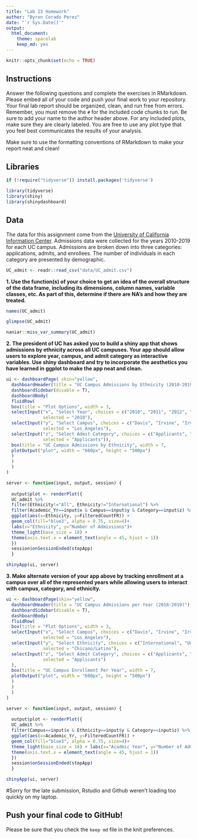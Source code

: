 ```yaml
---
title: "Lab 13 Homework"
author: "Byron Corado Perez"
date: "`r Sys.Date()`"
output:
  html_document: 
    theme: spacelab
    keep_md: yes
---
```


```r
knitr::opts_chunk$set(echo = TRUE)
```

## Instructions
Answer the following questions and complete the exercises in RMarkdown. Please embed all of your code and push your final work to your repository. Your final lab report should be organized, clean, and run free from errors. Remember, you must remove the `#` for the included code chunks to run. Be sure to add your name to the author header above. For any included plots, make sure they are clearly labeled. You are free to use any plot type that you feel best communicates the results of your analysis.  

Make sure to use the formatting conventions of RMarkdown to make your report neat and clean!  

## Libraries
```r
if (!require("tidyverse")) install.packages('tidyverse')
```

```r
library(tidyverse)
library(shiny)
library(shinydashboard)
```

## Data
The data for this assignment come from the [University of California Information Center](https://www.universityofcalifornia.edu/infocenter). Admissions data were collected for the years 2010-2019 for each UC campus. Admissions are broken down into three categories: applications, admits, and enrollees. The number of individuals in each category are presented by demographic.  
```r
UC_admit <- readr::read_csv("data/UC_admit.csv")
```

**1. Use the function(s) of your choice to get an idea of the overall structure of the data frame, including its dimensions, column names, variable classes, etc. As part of this, determine if there are NA's and how they are treated.**  
```r
names(UC_admit)
```
```r
glimpse(UC_admit)
```
```r
naniar::miss_var_summary(UC_admit)
```


**2. The president of UC has asked you to build a shiny app that shows admissions by ethnicity across all UC campuses. Your app should allow users to explore year, campus, and admit category as interactive variables. Use shiny dashboard and try to incorporate the aesthetics you have learned in ggplot to make the app neat and clean.**
```r
ui <- dashboardPage( skin="yellow",
  dashboardHeader(title = "UC Campus Admissions by Ethnicity (2010-2019)"),
  dashboardSidebar(disable = T),
  dashboardBody(
  fluidRow(
  box(title = "Plot Options", width = 3,
  selectInput("x", "Select Year", choices = c("2010", "2011", "2012", "2013", "2014", "2015", "2016", "2017", "2018", "2019"), 
              selected = "2010"),
  selectInput("y", "Select Campus", choices = c("Davis", "Irvine", "Irvine", "Los_Angeles", "Berkeley", "Merced", "Riverside", "San_Diego", "Santa_Barbara", "Santa_Cruz"),
              selected = "Los_Angeles"),
  selectInput("z", "Select Admit Category", choices = c("Applicants", "Admits", "Enrollees"),
              selected = "Applicants")), 
  box(title = "UC Campus Admissions by Ethnicity", width = 7,
  plotOutput("plot", width = "600px", height = "500px")
  ) 
  ) 
  ) 
)

server <- function(input, output, session) { 
  
  output$plot <- renderPlot({
  UC_admit %>% 
  filter(Ethnicity!="All", Ethnicity!="International") %>%
  filter(Academic_Yr==input$x & Campus==input$y & Category==input$z) %>%
  ggplot(aes(x=Ethnicity, y=FilteredCountFR)) +
  geom_col(fill="blue3", alpha = 0.75, size=4)+
  labs(x="Ethnicity", y="Number of Admissions")+
  theme_light(base_size = 18) +
  theme(axis.text.x = element_text(angle = 45, hjust = 1))
  })
  session$onSessionEnded(stopApp)
  }

shinyApp(ui, server)
```


**3. Make alternate version of your app above by tracking enrollment at a campus over all of the represented years while allowing users to interact with campus, category, and ethnicity.**
```r
ui <- dashboardPage(skin="yellow",
  dashboardHeader(title = "UC Campus Admissions per Year (2010-2019)"),
  dashboardSidebar(disable = T),
  dashboardBody(
  fluidRow(
  box(title = "Plot Options", width = 3,
  selectInput("x", "Select Campus", choices = c("Davis", "Irvine", "Irvine", "Los_Angeles", "Merced","Berkeley", "Riverside", "San_Diego", "Santa_Barbara", "Santa_Cruz"),
              selected = "Los_Angeles"),
  selectInput("y", "Select Ethnicity", choices = c("International", "Unknown", "White", "Asian", "Chicano/Latino", "American Indian", "African American"),
              selected = "Chicano/Latino"),
  selectInput("z", "Select Admit Category", choices = c("Applicants", "Admits", "Enrollees"),
              selected = "Applicants")
  ), 
  box(title = "UC Campus Enrollment Per Year", width = 7,
  plotOutput("plot", width = "600px", height = "500px")
  ) 
  ) 
  ) 
)

server <- function(input, output, session) { 
  
  output$plot <- renderPlot({
  UC_admit %>%
  filter(Campus==input$x & Ethnicity==input$y & Category==input$z) %>% 
  ggplot(aes(x=Academic_Yr, y=FilteredCountFR)) + 
  geom_col(fill="blue3", alpha = 0.75, size=4)+
  theme_light(base_size = 18) + labs(x="Acadmic Year", y="Number of Admissions")+
  theme(axis.text.x = element_text(angle = 45, hjust = 1))
  })
  session$onSessionEnded(stopApp)
  }

shinyApp(ui, server)
```

#Sorry for the late submission, Rstudio and Github weren't loading too quickly on my laptop.

## Push your final code to GitHub!
Please be sure that you check the `keep md` file in the knit preferences. 
